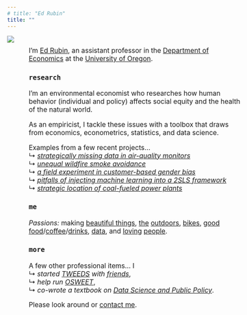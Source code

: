 ```yaml
---
# title: "Ed Rubin"
title: ""
---
```


<head>
<style>
  .profile-pic-wide {
    max-width: 100%;
    max-height: 90vh;
    padding-right: 3%;
    padding-bottom: 3%;
    margin: auto;
    display: inline;
    float: left; /* Aligns the wide picture to the left */
  }
  .profile-pic-narrow {
    display: none;
  }
  @media (min-width: 768px) {
    .profile-pic-wide {
      max-width: 45%;
      max-height: 90vh;
      padding-right: 3%;
      padding-bottom: 3%;
      margin: auto;
      /* display: inline; */
      display: none; /* Removes the float for desktops */
    }
    .profile-pic-narrow {
      max-width: 45%;
      max-height: 90vh;
      padding-right: 3%;
      padding-bottom: 3%;
      margin: auto;
      display: inline;
      float: left; /* Aligns the narrow picture to the left for desktops */
    }
  }
</style>
</head>

<body>
  <img src="Photos/ed-hat-crop2.png" class="profile-pic-wide">
  <img src="Photos/ed-hat-crop.png" class="profile-pic-narrow">
</body>

<!-- <img align="right" src="Photos/edFormal2Tall.jpg" width = "300"> -->
<!-- <img align="left" src="Photos/ed-hat-crop.png" width = "200" HSPACE = "50"> -->
<!-- <img align="right" src="Photos/ed-portrait-2022-large.jpg" width = "420" HSPACE = "50"> -->

<!-- <font color="#18BC9C"><h3>
Assistant Professor of Economics
<br>
University of Oregon
</h3></font>
 -->
<!-- <br> -->
<!-- <br> -->
<!-- <br> -->
<!-- <br> -->

<!-- <div style="width:65%;font-size:110%;text-align:center;"> -->
<!-- <div style="width:120%;font-size:110%;margin:auto;padding-left:12%;padding-right:20%;padding-top:2%;padding-bottom:10%;a:link.text-decoration: underline;"> -->
<div style="width:100%;font-size:112%;font-weight:400;padding-left:10%;padding-right:10%;padding-top:2%;padding-bottom:10%;a:link.text-decoration: underline;">

<!-- <h3>`hi`</h3> -->

I'm [Ed Rubin](bio.html), an assistant professor in the [Department of Economics](https://economics.uoregon.edu) at the [University of Oregon](https://www.uoregon.edu).

<h3>`research`</h3>

I'm an environmental economist who researches how human behavior (individual and policy) affects social equity and the health of the natural world.

As an empiricist, I tackle these issues with a toolbox that draws from economics, econometrics, statistics, and data science.

Examples from a few recent projects…
<br>↳ [*strategically missing data in air-quality monitors*](Papers/draft-strategic-monitoring.pdf)
<br>↳ [*unequal wildfire smoke avoidance*](Papers/draft-smoke.pdf)
<br>↳ [*a field experiment in customer-based gender bias*](Papers/draft-gender-bias.pdf)
<br>↳ [*pitfalls of injecting machine learning into a 2SLS framework*](Papers/draft-mliv.pdf)
<br>↳ [*strategic location of coal-fueled power plants*](Papers/draft-plant-locations.pdf)

<h3>`me`</h3>

*Passions:* making [beautiful things](https://www.instagram.com/edwardarubin/), [the](https://www.instagram.com/p/CFsBay1hvSx/?utm_source=ig_web_copy_link) [outdoors](https://www.instagram.com/p/CEhutiOhgSU/?utm_source=ig_web_copy_link), [bikes](https://www.instagram.com/p/CRyaIAwnwFV/?utm_source=ig_web_copy_link), [good](https://www.instagram.com/p/Ct-wwForzVf/) [food](https://www.instagram.com/p/CpwIFRbrOG5/)/[coffee](https://www.instagram.com/p/CmLQK9rL9qO/)/[drink](https://www.instagram.com/p/Cf6RgnGgcKH/)[s](https://www.instagram.com/imbib.ed/), [data](https://www.instagram.com/p/BQrHLkBgy-V/), and [loving](https://www.instagram.com/p/CgAHadCgJ0u/) [people](https://www.instagram.com/p/CdCiAtbNNSQ/?utm_source=ig_web_copy_link).

<h3>`more`</h3>

<div class="narrow">

A few other professional items… I
<br>↳ *started [TWEEDS](https://tweeds.io) with [friends](https://tweeds.io/about/)*,
<br>↳ *help run [OSWEET](https://edrub.in/osweet.html)*,
<br>↳ *co-wrote a textbook on [Data Science and Public Policy](https://link.springer.com/book/10.1007/978-3-030-71352-2)*.

Please look around or [contact me](contact.html).
<!-- Calendly link widget begin -->
<!-- <link href="https://assets.calendly.com/assets/external/widget.css" rel="stylesheet">
<script src="https://assets.calendly.com/assets/external/widget.js" type="text/javascript"></script>You can also
<a href="" onclick="Calendly.showPopupWidget('https://calendly.com/edwardarubin');return false;">schedule a meeting in office hours</a>.
 --><!-- Calendly link widget end -->

</div>
